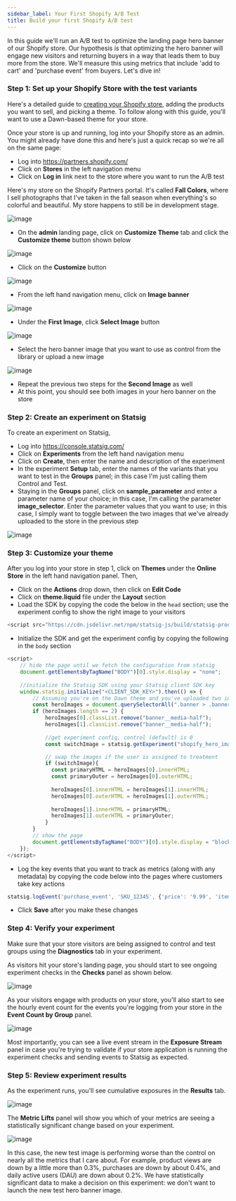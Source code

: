 ```yaml
---
sidebar_label: Your First Shopify A/B Test
title: Build your first Shopify A/B test  
---
```


In this guide we'll run an A/B test to optimize the landing page hero banner of our Shopify store. Our hypothesis is that optimizing the hero banner will engage new visitors and returning buyers in a way that leads them to buy more from the store. We'll measure this using metrics that include 'add to cart' and 'purchase event' from buyers. Let's dive in!


### Step 1: Set up your Shopify Store with the test variants
Here's a detailed guide to [creating your Shopify store](https://www.shopify.com/blog/start-online-store), adding the products you want to sell, and picking a theme. To follow along with this guide, you'll want to use a Dawn-based theme for your store. 

Once your store is up and running, log into your Shopify store as an admin. You might already have done this and here's just a quick recap so we're all on the same page: 
- Log into https://partners.shopify.com/ 
- Click on **Stores** in the left navigation menu
- Click on **Log in** link next to the store where you want to run the A/B test

Here's my store on the Shopify Partners portal. It's called **Fall Colors**, where I sell photographs that I've taken in the fall season when everything's so colorful and beautiful. My store happens to still be in development stage.

![image](https://user-images.githubusercontent.com/1315028/150030303-eb4068ee-f5b8-42bc-9f94-9ca17df36e17.png)

- On the **admin** landing page, click on **Customize Theme** tab and click the **Customize theme** button shown below

![image](https://user-images.githubusercontent.com/1315028/150182063-fdc2bc10-48e1-414f-a05a-dd32c55a376f.png)

- Click on the **Customize** button 

![image](https://user-images.githubusercontent.com/1315028/150182338-065de17e-a33d-4141-9b34-9518a53b60eb.png)

- From the left hand navigation menu, click on **Image banner**

![image](https://user-images.githubusercontent.com/1315028/150182526-dd77fea2-20b9-4812-b6f9-30ab309a6a49.png)

- Under the **First Image**, click **Select Image** button 

![image](https://user-images.githubusercontent.com/1315028/150182728-2cae4794-0a08-4781-9d5f-6cbfe7394d48.png)

- Select the hero banner image that you want to use as control from the library or upload a new image

![image](https://user-images.githubusercontent.com/1315028/150182819-5a6e1745-7e54-4d02-a3e4-406eb278da8d.png)

- Repeat the previous two steps for the **Second Image** as well
- At this point, you should see both images in your hero banner on the store 


### Step 2: Create an experiment on Statsig

To create an experiment on Statsig, 
- Log into https://console.statsig.com/
- Click on **Experiments** from the left hand navigation menu
- Click on **Create**, then enter the name and description of the experiment
- In the experiment **Setup** tab, enter the names of the variants that you want to test in the **Groups** panel; in this case I'm just calling them Control and Test. 
- Staying in the **Groups** panel, click on **sample_parameter** and enter a parameter name of your choice; in this case, I'm calling the parameter **image_selector**. Enter the parameter values that you want to use; in this case, I simply want to toggle between the two images that we've already uploaded to the store in the previous step

![image](https://user-images.githubusercontent.com/1315028/150398282-95fe2988-2a77-4fad-9dc4-95f44e3afc80.png)


### Step 3: Customize your theme

After you log into your store in step 1, click on **Themes** under the **Online Store** in the left hand navigation panel. 
Then, 
- Click on the **Actions** drop down, then click on **Edit Code**
- Click on **theme.liquid** file under the **Layout** section
- Load the SDK by copying the code the below in the `head` section; use the experiment config to show the right image to your visitors

```js
<script src="https://cdn.jsdelivr.net/npm/statsig-js/build/statsig-prod-web-sdk.min.js"></script>
```


- Initialize the SDK and get the experiment config by copying the following in the `body` section

```js
<script>
    // hide the page until we fetch the configuration from statsig
    document.getElementsByTagName("BODY")[0].style.display = "none";
    
    //initialize the Statsig SDK using your Statsig client SDK key 
    window.statsig.initialize("<CLIENT_SDK_KEY>").then(() => {
        // Assuming you're on the Dawn theme and you've uploaded two images for the hero image
        const heroImages = document.querySelectorAll(".banner > .banner__media");
        if (heroImages.length == 2) {
            heroImages[0].classList.remove("banner__media-half");
            heroImages[1].classList.remove("banner__media-half");
            
            //get experiment config, control (default) is 0
            const switchImage = statsig.getExperiment("shopify_hero_image_abtest").get("image_selector", false)

            // swap the images if the user is assigned to treatment  
            if (switchImage){
              const primaryHTML = heroImages[0].innerHTML;
              const primaryOuter = heroImages[0].outerHTML;
              
              heroImages[0].innerHTML = heroImages[1].innerHTML;
              heroImages[0].outerHTML = heroImages[1].outerHTML;
              
              heroImages[1].innerHTML = primaryHTML;
              heroImages[1].outerHTML = primaryOuter;
            }
        }
        // show the page
        document.getElementsByTagName("BODY")[0].style.display = "block";                                         
    });
</script>
```

- Log the key events that you want to track as metrics (along with any metadata) by copying the code below into the pages where customers take key actions

```js
statsig.logEvent('purchase_event', 'SKU_12345', {'price': '9.99', 'item_name': 'diet_coke_48_pack'});
```

- Click **Save** after you make these changes

### Step 4: Verify your experiment

Make sure that your store visitors are being assigned to control and test groups using the **Diagnostics** tab in your experiment. 

As visitors hit your store's landing page, you should start to see ongoing experiment checks in the **Checks** panel as shown below.

![image](https://user-images.githubusercontent.com/1315028/150048630-cd501f16-dfdf-44c9-b26c-5e74c06147ac.png)

As your visitors engage with products on your store, you'll also start to see the hourly event count for the events you're logging from your store in the **Event Count by Group** panel. 

![image](https://user-images.githubusercontent.com/1315028/150184407-b5a276fe-7226-4003-ae7e-9f0101af2007.png)

Most importantly, you can see a live event stream in the **Exposure Stream** panel in case you're trying to validate if your store application is running the experiment checks and sending events to Statsig as expected. 


### Step 5: Review experiment results

As the experiment runs, you'll see cumulative exposures in the **Results** tab. 

![image](https://user-images.githubusercontent.com/1315028/150185473-f10dc530-7915-4ade-a2b9-bd1e8cc9d14b.png)

The **Metric Lifts** panel will show you which of your metrics are seeing a statistically significant change based on your experiment.

![image](https://user-images.githubusercontent.com/1315028/150048918-a147afe0-0938-4555-9cd8-d4df0886da40.png)

In this case, the new test image is performing worse than the control on nearly all the metrics that I care about. For example, product views are down by a little more than 0.3%, purchases are down by about 0.4%, and daily active users (DAU) are down about 0.2%. We have statistically significant data to make a decision on this experiment: we don't want to launch the new test hero banner image. 

